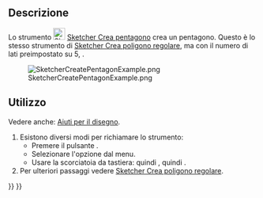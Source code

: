 <languages/>

{{Docnav/it
|[[Sketcher_CreateSquare/it|Quadrato]]
|[[Sketcher_CreateHexagon/it|Esagono]]
|[[Sketcher_Workbench/it|Sketcher]]
|IconL=Sketcher_CreateSquare.svg
|IconR=Sketcher_CreateHexagon.svg
|IconC=Workbench_Sketcher.svg
}}

{{GuiCommand/it
|Name=Sketcher CreatePentagon
|Name/it=Sketcher Crea pentagono
|MenuLocation=Schizzo → Geometrie Sketcher → Crea pentagono
|Workbenches=[[Sketcher_Workbench/it|Sketcher]]
|Shortcut={{KEY|G}} {{KEY|P}} {{KEY|5}}
|Version=0.15
|SeeAlso=[[Sketcher_CreateRegularPolygon/it|Sketcher Crea poligono regolare]]
}}

<span id="Description"></span>
==Descrizione==

Lo strumento [[Image:Sketcher_CreatePentagon.svg|24px]] [[Sketcher_CreatePentagon/it|Sketcher Crea pentagono]] crea un pentagono. Questo è lo stesso strumento di [[Sketcher_CreateRegularPolygon/it|Sketcher Crea poligono regolare]], ma con il numero di lati preimpostato su 5, {{Version/it|1.0}}.

[[Image:SketcherCreatePentagonExample.png‎]]

<span id="Usage"></span>
==Utilizzo==

Vedere anche: [[Sketcher_Workbench/it#Drawing_aids|Aiuti per il disegno]].

# Esistono diversi modi per richiamare lo strumento:
#* Premere il pulsante {{Button|[[Image:Sketcher_CreatePentagon.svg|16px]] [[Sketcher_CreatePentagon/it|Pentagono]]}}.
#* Selezionare l'opzione {{MenuCommand|Schizzo → Geometrie Sketcher → [[Image:Sketcher_CreatePentagon.svg|16px]] Pentagono}} dal menu.
#* Usare la scorciatoia da tastiera: {{KEY|G}} quindi {{KEY|P}}, quindi {{KEY|5}}.
# Per ulteriori passaggi vedere [[Sketcher_CreateRegularPolygon/it#Usage|Sketcher Crea poligono regolare]].


{{Docnav/it
|[[Sketcher_CreateSquare/it|Quadrato]]
|[[Sketcher_CreateHexagon/it|Esagono]]
|[[Sketcher_Workbench/it|Sketcher]]
|IconL=Sketcher_CreateSquare.svg
|IconR=Sketcher_CreateHexagon.svg
|IconC=Workbench_Sketcher.svg
}}

{{Sketcher_Tools_navi{{#translation:}}}}
{{Userdocnavi{{#translation:}}}}
